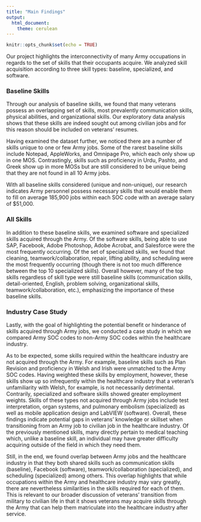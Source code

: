 ```yaml
---
title: "Main Findings"
output: 
  html_document:
    theme: cerulean
---
```


```r
knitr::opts_chunk$set(echo = TRUE)
```
Our project highlights the interconnectivity of many Army occupations in regards to the set of skills that their occupants acquire. We analyzed skill acquisition according to three skill types: baseline, specialized, and software.

### Baseline Skills
Through our analysis of baseline skills, we found that many veterans possess an overlapping set of skills, most prevalently communication skills, physical abilities, and organizational skills. Our exploratory data analysis shows that these skills are indeed sought out among civilian jobs and for this reason should be included on veterans' resumes.

Having examined the dataset further, we noticed there are a number of skills unique to one or few Army jobs. Some of the rarest baseline skills include Notepad, AppleWorks, and Omnipage Pro, which each only show up in one MOS. Contrastingly, skills such as proficiency in Urdu, Pashto, and Greek show up in more MOSs but are still considered to be unique being that they are not found in all 10 Army jobs.

With all baseline skills considered (unique and non-unique), our research indicates Army personnel possess necessary skills that would enable them to fill on average 185,900 jobs within each SOC code with an average salary of $51,000.

### All Skills
In addition to these baseline skills, we examined software and specialized skills acquired through the Army. Of the software skills, being able to use SAP, Facebook, Adobe Photoshop, Adobe Acrobat, and Salesforce were the most frequently occurring. Of the set of specialized skills, we found that cleaning, teamwork/collaboration, repair, lifting ability, and scheduling were the most frequently occurring (though there is not too much difference between the top 10 specialized skills). Overall however, many of the top skills regardless of skill type were still baseline skills (communication skills, detail-oriented, English, problem solving, organizational skills, teamwork/collaboration, etc.), emphasizing the importance of these baseline skills.

### Industry Case Study
Lastly, with the goal of highlighting the potential benefit or hinderance of skills acquired through Army jobs, we conducted a case study in which we compared Army SOC codes to non-Army SOC codes within the healthcare industry. 

As to be expected, some skills required within the healthcare industry are not acquired through the Army. For example, baseline skills such as Plan Revision and proficiency in Welsh and Irish were unmatched to the Army SOC codes. Having weighted these skills by employment, however, these skills show up so infrequently within the healthcare industry that a veteran's unfamiliarity with Welsh, for example, is not necessarily detrimental. Contrarily, specialized and software skills showed greater employment weights. Skills of these types not acquired through Army jobs include test interpretation, organ systems, and pulmonary embolism (specialized) as well as mobile application design and LabVIEW (software). Overall, these findings indicate potential gaps in veterans' knowledge or skillset when transitioning from an Army job to civilian job in the healthcare industry. Of the previously mentioned skills, many directly pertain to medical teaching which, unlike a baseline skill, an individual may have greater difficulty acquiring outside of the field in which they need them.

Still, in the end, we found overlap between Army jobs and the healthcare industry in that they both shared skills such as communication skills (baseline), Facebook (software), teamwork/collaboration (specialized), and scheduling (specialized) among others. This overlap highlights that while occupations within the Army and healthcare industry may vary greatly, there are nevertheless similarities in the skills required for each of them. This is relevant to our broader discussion of veterans' transition from military to civilian life in that it shows veterans may acquire skills through the Army that can help them matriculate into the healthcare industry after service.
